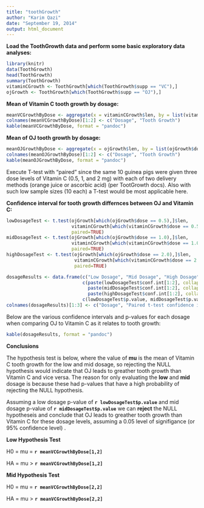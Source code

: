```yaml
---
title: "toothGrowth"
author: "Karim Qazi"
date: "September 19, 2014"
output: html_document
---
```

**Load the ToothGrowth data and perform some basic exploratory data analyses:**
```r
library(knitr)
data(ToothGrowth)
head(ToothGrowth)
summary(ToothGrowth)
vitaminCGrowth <- ToothGrowth[which(ToothGrowth$supp == "VC"),]
ojGrowth <- ToothGrowth[which(ToothGrowth$supp == "OJ"),]
```

**Mean of Vitamin C tooth growth by dosage:**
```r
meanVCGrowthByDose <- aggregate(x = vitaminCGrowth$len, by = list(vitaminCGrowth$dose), mean)
colnames(meanVCGrowthByDose)[1:2] <- c("Dosage", "Tooth Growth")
kable(meanVCGrowthByDose, format = "pandoc")
```

**Mean of OJ tooth growth by dosage:**
```r
meanOJGrowthByDose <- aggregate(x = ojGrowth$len, by = list(ojGrowth$dose), mean)
colnames(meanOJGrowthByDose)[1:2] <- c("Dosage", "Tooth Growth")
kable(meanOJGrowthByDose, format = "pandoc")
```

Execute T-test with "paired" since the same 10 guinea pigs were given three dose levels of Vitamin C (0.5, 1, and 2 mg) with each of two delivery methods (orange juice or ascorbic acid) (per TootGrowth docs).  Also with such low sample sizes (10 each) a T-test would be most applicable here.

**Confidence interval for tooth growth differnces between OJ and Vitamin C:**

```r
lowDosageTest <- t.test(ojGrowth[which(ojGrowth$dose == 0.5),]$len, 
                        vitaminCGrowth[which(vitaminCGrowth$dose == 0.5),]$len, 
                        paired=TRUE)
midDosageTest <- t.test(ojGrowth[which(ojGrowth$dose == 1.0),]$len, 
                        vitaminCGrowth[which(vitaminCGrowth$dose == 1.0),]$len, 
                        paired=TRUE)
highDosageTest <- t.test(ojGrowth[which(ojGrowth$dose == 2.0),]$len, 
                         vitaminCGrowth[which(vitaminCGrowth$dose == 2.0),]$len, 
                         paired=TRUE)
```
```r
dosageResults <- data.frame(c("Low Dosage", "Mid Dosage", "High Dosage"), 
                            c(paste(lowDosageTest$conf.int[1:2], collapse = ' '), 
                              paste(midDosageTest$conf.int[1:2], collapse = ' '), 
                              paste(highDosageTest$conf.int[1:2], collapse = ' ')), 
                            c(lowDosageTest$p.value, midDosageTest$p.value,highDosageTest$p.value))
colnames(dosageResults)[1:3] <- c("Dosage", "Paired t-test confidence interval", "P value")
```

Below are the various confidence intervals and p-values for each dosage when comparing OJ to Vitamin C as it relates to tooth growth:
```r
kable(dosageResults, format = "pandoc")
```
**Conclusions**

The hypothesis test is below, where the value of **mu** is the mean of Vitamin C tooth growth for the low and mid dosage, so rejecting the NULL hypothesis would indicate that OJ leads to greather tooth growth than Vitamin C and vice versa.  The reason for only evaluating the **low** and **mid** dosage is because these had p-values that have a high probability of rejecting the NULL hypothesis.

Assuming a low dosage p-value of **`r lowDosageTest$p.value`** and mid dosage p-value of **`r midDosageTest$p.value`** we can **reject** the NULL hypotheseis and conclude that OJ leads to greather tooth growth than Vitamin C for these dosage levels, assuming a 0.05 level of signifigance (or 95% confidence level) .

**Low Hypothesis Test**

H0 = mu = **`r meanVCGrowthByDose[1,2]`**

HA = mu > **`r meanVCGrowthByDose[1,2]`**

**Mid Hypothesis Test**

H0 = mu = **`r meanVCGrowthByDose[2,2]`**

HA = mu > **`r meanVCGrowthByDose[2,2]`**